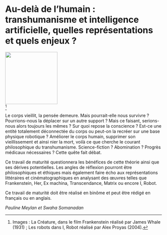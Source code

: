 # Au-delà de l'humain : \linebreak transhumanisme et intelligence artificielle, quelles représentations et quels enjeux ?

::: {.center data-latex=""}
![](images/au-dela-de-lhumain.jpg){height=12em}  
^[Images : La Créature, dans le film Frankenstein réalisé par James Whale (1931) ; Les robots dans I, Robot réalisé par Alex Proyas (2004).]
:::

\vspace{\stretch{1}}

Le corps vieillit, la pensée demeure. Mais pourrait-elle nous survivre ? Pourrions-nous la déplacer sur un autre support ? Mais ce faisant, serions-nous alors toujours les mêmes ? Sur quoi repose la conscience ? Est-ce une entité totalement déconnectée du corps ou peut-on la recréer sur une base physique robotique ?
Améliorer le corps humain, supprimer son vieillissement et ainsi nier la mort, voilà ce que cherche le courant philosophique du transhumanisme. Science-fiction ? Abomination ? Progrès médicaux nécessaires ? Cette quête fait débat. 

Ce travail de maturité questionnera les bénéfices de cette théorie ainsi que ses dérives potentielles. Les angles de réflexion pourront être philosophiques et éthiques mais également faire écho aux représentations littéraires et cinématographiques en analysant des œuvres telles que Frankenstein, Her, Ex machina, Transcendance, Matrix ou encore I, Robot. 

\clearpage

Ce travail de maturité doit être réalisé en binôme et peut être rédigé en français ou en anglais.  

::: {.signature data-latex=""}
*Pauline Meylan et Swaha Somanadan*
:::